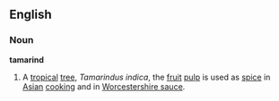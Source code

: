 ==English==
===Noun===
{{wikipedia}}
'''tamarind'''
#A [[tropical]] [[tree]], ''Tamarindus indica'', the [[fruit]] [[pulp]] is used as [[spice]] in [[Asian]] [[cooking]] and in [[Worcestershire sauce]].